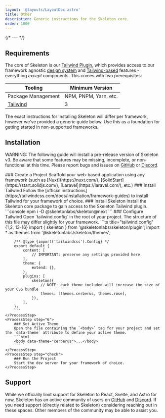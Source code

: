 ```yaml
---
layout: '@layouts/LayoutDoc.astro'
title: Other
description: Generic instructions for the Skeleton core.
order: 1000
---
```




{/* --- */}

## Requirements

The core of Skeleton is our [Tailwind Plugin](/docs/get-started/plugin), which provides access to our framework agnostic [design system](/docs/get-started/fundamentals#design-system) and [Tailwind-based](/docs/get-started/fundamentals#tailwind) features - everything *except* components. This comes with two prerequisites:

| Tooling | Minimum Version |
|---|---|
| Package Management | NPM, PNPM, Yarn, etc. |
| [Tailwind](https://tailwindcss.com/) | 3 |

The exact instructions for installing Skeleton will differ per framework, however we've provided a generic guide below. Use this as a foundation for getting started in non-supported frameworks.

## Installation

<div class="card preset-outlined-error-500 preset-tonal-error p-8 space-y-8">
	<p>WARNING: The following guide will install a pre-release version of Skeleton v3. Be aware that some features may be missing, incomplete, or non-functional at this time. Please report bugs and issues on <a class='underline' href='https://github.com/skeletonlabs/skeleton/issues/new/choose' target='_blank' rel='external'>GitHub</a> or <a class='underline' href='https://discord.gg/EXqV7W8MtY' target='_blank' rel='external'>Discord</a>.</p>
</div>

<Process>
    <ProcessStep step="1">
        ### Create a Project
        Scaffold your web-based application using any framework (such as [Nuxt](https://nuxt.com/), [SolidStart](https://start.solidjs.com/), [Laravel](https://laravel.com/), etc.)
    </ProcessStep>
    <ProcessStep step="2">
        ### Install Tailwind
		Follow the [official instructions](https://tailwindcss.com/docs/installation/framework-guides) to install Tailwind for your framework of choice.
    </ProcessStep>
    <ProcessStep step="3">
        ### Install Skeleton
        Install the Skeleton core package to gain access to the Skeleton Tailwind plugin.
        ```console
        npm i -D @skeletonlabs/skeleton@next
        ```
    </ProcessStep>
    <ProcessStep step="4">
        ### Configure Tailwind
        Open `tailwind.config` in the root of your project. The structure of this file may differ slightly for your framework.
        ```ts title="tailwind.config" {1,2, 13-16}
		import { skeleton } from '@skeletonlabs/skeleton/plugin';
		import * as themes from '@skeletonlabs/skeleton/themes';

        /** @type {import('tailwindcss').Config} */
		export default {
			content: [
				// IMPORTANT: preserve any settings provided here
			],
			theme: {
				extend: {},
			},
			plugins: [
				skeleton({
					// NOTE: each theme included will increase the size of your CSS bundle
					themes: [themes.cerberus, themes.rose],
				}),
			],
		};
        ```
    </ProcessStep>
	<ProcessStep step="6">
        ### Set Active Theme
        Open the file containing the `<body>` tag for your project and set the `data-theme` attribute to define your active theme.
        ```html
        <body data-theme="cerberus">...</body>
        ```
    </ProcessStep>
    <ProcessStep step="check">
        ### Run the Project
        Start the dev server for your framework of choice.
    </ProcessStep>
</Process>

## Support

While we officially limit support for Skeleton to React, Svelte, and Astro for now, Skeleton has an active community of users on [GitHub](https://github.com/skeletonlabs/skeleton/discussions) and [Discord](https://discord.gg/EXqV7W8MtY). If you need support (directly related to Skeleton) considering reaching out in these spaces. Other members of the community may be able to assist you.
